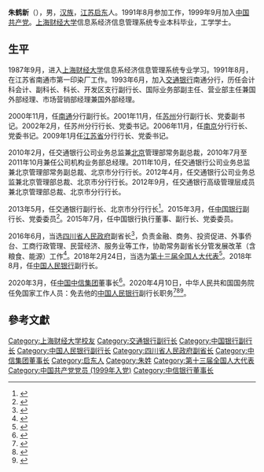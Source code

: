 {{Infobox person|name=朱鹤新|birth_date={{birth year and age|1968|03}}|ancestor=[[江苏|江苏]][[启东|启东]]|nationality={{PRC}}|title=[[全国人大代表|全国人大代表]]|ethnicity=[[汉族|汉族]]|gender=男|party=[[中国共产党|中国共产党]]}}

'''朱鹤新'''（{{bd|1968年|3月||}}），男，[[汉族|汉族]]，[[江苏|江苏]][[启东|启东]]人。1991年8月参加工作，1999年9月加入[[中国共产党|中国共产党]]。[[上海财经大学|上海财经大学]]信息系经济信息管理系统专业本科毕业，工学学士。

==生平==
1987年9月，进入[[上海财经大学|上海财经大学]]信息系经济信息管理系统专业学习。1991年8月，在江苏省南通市第一印染厂工作。1993年6月，加入[[交通银行|交通银行]]南通分行，历任会计科会计、副科长、科长、开发区支行副行长、国际业务部副主任、营业部主任兼国外部经理、市场营销部经理兼国外部经理。

2000年11月，任[[南通|南通]]分行副行长。2001年11月，任[[苏州|苏州]]分行副行长、党委副书记。2002年2月，任苏州分行行长、党委书记。2006年11月，任[[南京|南京]]分行行长、党委书记。2009年1月任[[江苏省|江苏省]]分行行长、党委书记。

2010年2月，任交通银行公司业务总监兼[[北京|北京]]管理部常务副总裁，2010年7月至2011年10月兼任公司机构业务部总经理。2011年10月，任交通银行公司业务总监兼北京管理部常务副总裁、北京市分行行长。2012年4月，任交通银行公司业务总监兼北京管理部总裁、北京市分行行长。2012年9月，任交通银行高级管理层成员兼北京管理部总裁、北京市分行行长。

2013年5月，任交通银行副行长、北京市分行行长<ref>{{cite news|title=朱鹤新辞任交通银行副行长|url=http://www.ce.cn/xwzx/gnsz/gdxw/201503/26/t20150326_4942115.shtml|accessdate=2016-06-05|newspaper=中国经济网|archive-url=https://web.archive.org/web/20170305015854/http://www.ce.cn/xwzx/gnsz/gdxw/201503/26/t20150326_4942115.shtml|archive-date=2017-03-05|dead-url=yes}}</ref>。2015年3月，任[[中国银行|中国银行]]副行长、党委委员<ref>{{cite news|title=朱鹤新11日起任中行副行长|url=http://news.xinhuanet.com/finance/2015-06/12/c_127910574.htm|accessdate=2016-06-05|newspaper=新华网|archive-date=2017-03-05|archive-url=https://web.archive.org/web/20170305005413/http://news.xinhuanet.com/finance/2015-06/12/c_127910574.htm|dead-url=no}}</ref>。2015年7月，任中国银行执行董事、副行长、党委委员。

2016年6月，当选[[四川省人民政府|四川省人民政府]]副省长<ref>{{cite news|title=朱鹤新任四川省副省长 此前担任中国银行副行长|url=http://district.ce.cn/newarea/sddy/201606/02/t20160602_12441300.shtml|accessdate=2016-06-05|newspaper=中国经济网|archive-date=2019-06-05|archive-url=https://web.archive.org/web/20190605032247/http://district.ce.cn/newarea/sddy/201606/02/t20160602_12441300.shtml|dead-url=no}}</ref>，负责金融、商务、投资促进、外事侨台、工商行政管理、民营经济、服务业等工作，协助常务副省长分管发展改革（含粮食、能源）工作<ref>{{cite news|title=四川三名新任副省长分工明确：朱鹤新负责金融商务等工作|url=http://www.thepaper.cn/newsDetail_forward_1478215|accessdate=2016-06-05|newspaper=澎湃新闻|archive-date=2016-08-04|archive-url=https://web.archive.org/web/20160804074129/http://www.thepaper.cn/newsDetail_forward_1478215|dead-url=no}}</ref>。2018年2月24日，当选为[[第十三届全国人大代表|第十三届全国人大代表]]<ref>{{Cite web|title=（受权发布）中华人民共和国第十三届全国人民代表大会代表名单-中新网|url=http://www.chinanews.com/gn/2018/02-25/8453959.shtml|accessdate=2021-02-13|work=中新网|archive-date=2018-02-27|archive-url=https://web.archive.org/web/20180227031724/http://www.chinanews.com/gn/2018/02-25/8453959.shtml|dead-url=no}}</ref>。2018年8月，任[[中国人民银行|中国人民银行]]副行长。

2020年3月，任[[中国中信集团|中国中信集团]]董事长<ref>{{cite news|title=中信集团换帅 中信银行前行长落马|url=https://finance.sina.com.cn/chanjing/gsnews/2020-03-20/doc-iimxyqwa2060026.shtml|accessdate=2020-03-21|newspaper=新浪财经综合|archive-date=2020-03-21|archive-url=https://web.archive.org/web/20200321132821/https://finance.sina.com.cn/chanjing/gsnews/2020-03-20/doc-iimxyqwa2060026.shtml|dead-url=no}}</ref>。2020年4月10日，中华人民共和国国务院任免国家工作人员：免去他的[[中国人民银行|中国人民银行]]副行长职务<ref>{{Cite web|title=国务院任免国家工作人员：贾骞任粮食和物资储备局副局长-中新网|url=http://www.chinanews.com/gn/2020/04-10/9152786.shtml|accessdate=2021-02-12|work=中新网|archive-date=2020-04-18|archive-url=https://web.archive.org/web/20200418105650/http://www.chinanews.com/gn/2020/04-10/9152786.shtml|dead-url=no}}</ref><ref>{{Cite web|title=国务院任免国家工作人员：贾骞任国家粮食和物资储备局副局长|url=https://china.huanqiu.com/article/3xmFvBVxSxd|accessdate=2021-02-12|work=环球网|archive-date=2020-04-13|archive-url=https://web.archive.org/web/20200413031302/https://china.huanqiu.com/article/3xmFvBVxSxd|dead-url=no}}</ref><ref>{{Cite web|title=贾骞任国家粮食和物资储备局副局长|url=https://www.bjnews.com.cn/detail/158648992615621.html|accessdate=2021-02-12|work=新京报}}</ref>。

==參考文獻==
{{reflist}}

{{Authority control}}

{{DEFAULTSORT:Z}}
[[Category:上海财经大学校友|Category:上海财经大学校友]]
[[Category:交通银行副行长|Category:交通银行副行长]]
[[Category:中国银行副行长|Category:中国银行副行长]]
[[Category:中国人民银行副行长|Category:中国人民银行副行长]]
[[Category:四川省人民政府副省长|Category:四川省人民政府副省长]]
[[Category:中信集团董事长|Category:中信集团董事长]]
[[Category:启东人|Category:启东人]]
[[Category:朱姓|Category:朱姓]]
[[Category:第十三届全国人大代表|Category:第十三届全国人大代表]]
[[Category:中国共产党党员_(1999年入党)|Category:中国共产党党员 (1999年入党)]]
[[Category:中信银行董事长|Category:中信银行董事长]]